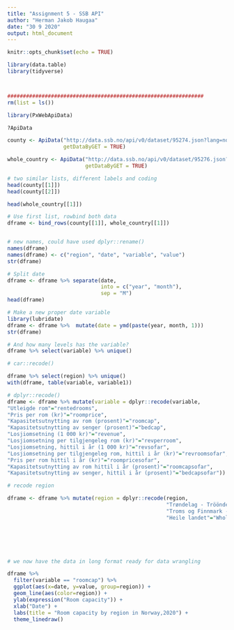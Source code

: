 ---
title: "Assignment 5 - SSB API"
author: "Herman Jakob Haugaa"
date: "30 9 2020"
output: html_document
---

```{r setup, include=FALSE}
knitr::opts_chunk$set(echo = TRUE)
```

```{R}

library(data.table)
library(tidyverse)



###############################################################
rm(list = ls())

library(PxWebApiData)

?ApiData

county <- ApiData("http://data.ssb.no/api/v0/dataset/95274.json?lang=no",
                  getDataByGET = TRUE)

whole_country <- ApiData("http://data.ssb.no/api/v0/dataset/95276.json?lang=no",
                         getDataByGET = TRUE)

# two similar lists, different labels and coding
head(county[[1]])
head(county[[2]])

head(whole_country[[1]])

# Use first list, rowbind both data
dframe <- bind_rows(county[[1]], whole_country[[1]])


# new names, could have used dplyr::rename()
names(dframe)
names(dframe) <- c("region", "date", "variable", "value")
str(dframe)

# Split date
dframe <- dframe %>% separate(date, 
                              into = c("year", "month"), 
                              sep = "M")
head(dframe)

# Make a new proper date variable
library(lubridate)
dframe <- dframe %>%  mutate(date = ymd(paste(year, month, 1)))
str(dframe)

# And how many levels has the variable?
dframe %>% select(variable) %>% unique()

# car::recode()

```

```{R}
dframe %>% select(region) %>% unique()
with(dframe, table(variable, variable1))

# dplyr::recode()
dframe <- dframe %>% mutate(variable = dplyr::recode(variable,
"Utleigde rom"="rentedrooms",
"Pris per rom (kr)"="roomprice",
"Kapasitetsutnytting av rom (prosent)"="roomcap",
"Kapasitetsutnytting av senger (prosent)"="bedcap",
"Losjiomsetning (1 000 kr)"="revenue",
"Losjiomsetning per tilgjengeleg rom (kr)"="revperroom",
"Losjiomsetning, hittil i år (1 000 kr)"="revsofar",
"Losjiomsetning per tilgjengeleg rom, hittil i år (kr)"="revroomsofar",
"Pris per rom hittil i år (kr)"="roompricesofar",
"Kapasitetsutnytting av rom hittil i år (prosent)"="roomcapsofar",
"Kapasitetsutnytting av senger, hittil i år (prosent)"="bedcapsofar"))

# recode region

dframe <- dframe %>% mutate(region = dplyr::recode(region, 
                                                   "Trøndelag - Trööndelage"="Trøndelag",
                                                   "Troms og Finnmark - Romsa ja Finnmárku"="Troms og Finnmark",
                                                   "Heile landet"="Whole country"))
                                                     





# we now have the data in long format ready for data wrangling

dframe %>%
  filter(variable == "roomcap") %>%
  ggplot(aes(x=date, y=value, group=region)) +
  geom_line(aes(color=region)) +
  ylab(expression("Room capacity")) +
  xlab("Date") +
  labs(title = "Room capacity by region in Norway,2020") +
  theme_linedraw()

```
